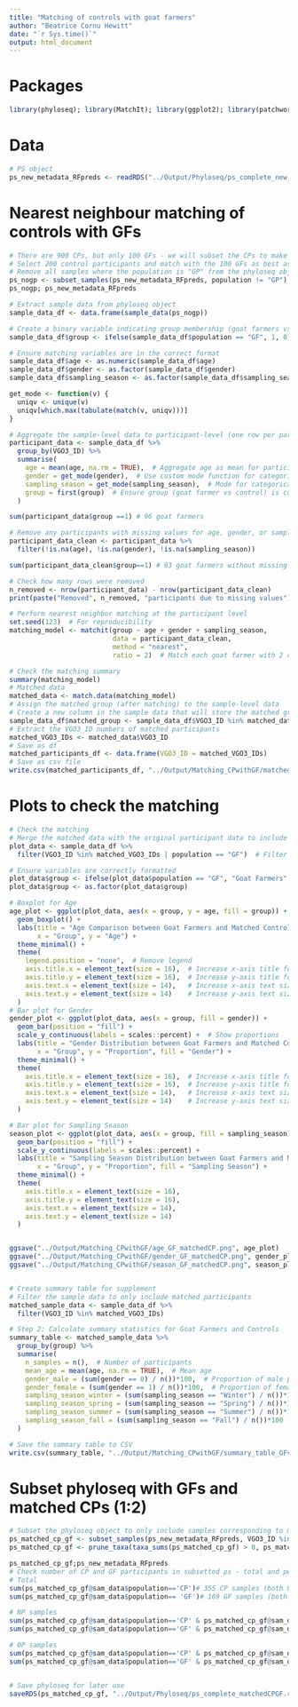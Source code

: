 ```yaml
---
title: "Matching of controls with goat farmers"
author: "Beatrice Cornu Hewitt" 
date: "`r Sys.time()`"
output: html_document
---
```

# Packages
```r
library(phyloseq); library(MatchIt); library(ggplot2); library(patchwork)

```

# Data 
```r
# PS object
ps_new_metadata_RFpreds <- readRDS("../Output/Phyloseq/ps_complete_new_metadata_RFpreds.rds")
```

# Nearest neighbour matching of controls with GFs
```r
# There are 900 CPs, but only 100 GFs - we will subset the CPs to make the groups balanced for the analyses 
# Select 200 control participants and match with the 100 GFs as best as possible
# Remove all samples where the population is "GP" from the phyloseq object
ps_nogp <- subset_samples(ps_new_metadata_RFpreds, population != "GP")
ps_nogp; ps_new_metadata_RFpreds

# Extract sample data from phyloseq object
sample_data_df <- data.frame(sample_data(ps_nogp))

# Create a binary variable indicating group membership (goat farmers vs. controls)
sample_data_df$group <- ifelse(sample_data_df$population == "GF", 1, 0)

# Ensure matching variables are in the correct format
sample_data_df$age <- as.numeric(sample_data_df$age)
sample_data_df$gender <- as.factor(sample_data_df$gender)
sample_data_df$sampling_season <- as.factor(sample_data_df$sampling_season)

get_mode <- function(v) {
  uniqv <- unique(v)
  uniqv[which.max(tabulate(match(v, uniqv)))]
}

# Aggregate the sample-level data to participant-level (one row per participant)
participant_data <- sample_data_df %>%
  group_by(VGO3_ID) %>%
  summarise(
    age = mean(age, na.rm = TRUE),  # Aggregate age as mean for participants with multiple samples
    gender = get_mode(gender),  # Use custom mode function for categorical variable 'gender'
    sampling_season = get_mode(sampling_season),  # Mode for categorical variable 'sampling_season'
    group = first(group)  # Ensure group (goat farmer vs control) is consistent across samples
  )

sum(participant_data$group ==1) # 96 goat farmers

# Remove any participants with missing values for age, gender, or sampling_season
participant_data_clean <- participant_data %>%
  filter(!is.na(age), !is.na(gender), !is.na(sampling_season))

sum(participant_data_clean$group==1) # 93 goat farmers without missing metadata

# Check how many rows were removed
n_removed <- nrow(participant_data) - nrow(participant_data_clean)
print(paste("Removed", n_removed, "participants due to missing values")) # 3 GFs removed due to missing data

# Perform nearest neighbor matching at the participant level
set.seed(123)  # For reproducibility
matching_model <- matchit(group ~ age + gender + sampling_season, 
                          data = participant_data_clean, 
                          method = "nearest", 
                          ratio = 2)  # Match each goat farmer with 2 controls

# Check the matching summary
summary(matching_model)
# Matched data
matched_data <- match.data(matching_model)
# Assign the matched group (after matching) to the sample-level data
# Create a new column in the sample data that will store the matched group status
sample_data_df$matched_group <- sample_data_df$VGO3_ID %in% matched_data$VGO3_ID
# Extract the VGO3_ID numbers of matched participants
matched_VGO3_IDs <- matched_data$VGO3_ID
# Save as df 
matched_participants_df <- data.frame(VGO3_ID = matched_VGO3_IDs)
# Save as csv file
write.csv(matched_participants_df, "../Output/Matching_CPwithGF/matched_VGO3_IDs.csv", row.names = FALSE)
```

# Plots to check the matching
```r
# Check the matching 
# Merge the matched data with the original participant data to include goat farmers and controls
plot_data <- sample_data_df %>%
  filter(VGO3_ID %in% matched_VGO3_IDs | population == "GF")  # Filter for matched controls and goat farmers

# Ensure variables are correctly formatted
plot_data$group <- ifelse(plot_data$population == "GF", "Goat Farmers", "Matched Controls")
plot_data$group <- as.factor(plot_data$group)

# Boxplot for Age
age_plot <- ggplot(plot_data, aes(x = group, y = age, fill = group)) +
  geom_boxplot() +
  labs(title = "Age Comparison between Goat Farmers and Matched Controls",
       x = "Group", y = "Age") +
  theme_minimal() +
  theme(
    legend.position = "none",  # Remove legend
    axis.title.x = element_text(size = 16),  # Increase x-axis title font size
    axis.title.y = element_text(size = 16),  # Increase y-axis title font size
    axis.text.x = element_text(size = 14),   # Increase x-axis text size
    axis.text.y = element_text(size = 14)    # Increase y-axis text size
  )
# Bar plot for Gender
gender_plot <- ggplot(plot_data, aes(x = group, fill = gender)) +
  geom_bar(position = "fill") +
  scale_y_continuous(labels = scales::percent) +  # Show proportions
  labs(title = "Gender Distribution between Goat Farmers and Matched Controls",
       x = "Group", y = "Proportion", fill = "Gender") +
  theme_minimal() +
  theme(
    axis.title.x = element_text(size = 16),  # Increase x-axis title font size
    axis.title.y = element_text(size = 16),  # Increase y-axis title font size
    axis.text.x = element_text(size = 14),   # Increase x-axis text size
    axis.text.y = element_text(size = 14)    # Increase y-axis text size
  )

# Bar plot for Sampling Season
season_plot <- ggplot(plot_data, aes(x = group, fill = sampling_season)) +
  geom_bar(position = "fill") +
  scale_y_continuous(labels = scales::percent) +
  labs(title = "Sampling Season Distribution between Goat Farmers and Matched Controls",
       x = "Group", y = "Proportion", fill = "Sampling Season") +
  theme_minimal() +
  theme(
    axis.title.x = element_text(size = 16),
    axis.title.y = element_text(size = 16),
    axis.text.x = element_text(size = 14),
    axis.text.y = element_text(size = 14)
  )


ggsave("../Output/Matching_CPwithGF/age_GF_matchedCP.png", age_plot)
ggsave("../Output/Matching_CPwithGF/gender_GF_matchedCP.png", gender_plot)
ggsave("../Output/Matching_CPwithGF/season_GF_matchedCP.png", season_plot)


# Create summary table for supplement
# Filter the sample data to only include matched participants
matched_sample_data <- sample_data_df %>%
  filter(VGO3_ID %in% matched_VGO3_IDs)

# Step 2: Calculate summary statistics for Goat Farmers and Controls
summary_table <- matched_sample_data %>%
  group_by(group) %>%
  summarise(
    n_samples = n(),  # Number of participants
    mean_age = mean(age, na.rm = TRUE),  # Mean age
    gender_male = (sum(gender == 0) / n())*100,  # Proportion of male participants
    gender_female = (sum(gender == 1) / n())*100,  # Proportion of female participants
    sampling_season_winter = (sum(sampling_season == "Winter") / n())*100,  # Proportion sampled in winter
    sampling_season_spring = (sum(sampling_season == "Spring") / n())*100,  # Proportion sampled in spring
    sampling_season_summer = (sum(sampling_season == "Summer") / n())*100,  # Proportion sampled in summer
    sampling_season_fall = (sum(sampling_season == "Fall") / n())*100  # Proportion sampled in fall
  )

# Save the summary table to CSV
write.csv(summary_table, "../Output/Matching_CPwithGF/summary_table_GFvsCP.csv", row.names = FALSE)
```
# Subset phyloseq with GFs and matched CPs (1:2)
```r
# Subset the phyloseq object to only include samples corresponding to matched VGO3_IDs
ps_matched_cp_gf <- subset_samples(ps_new_metadata_RFpreds, VGO3_ID %in% matched_VGO3_IDs)
ps_matched_cp_gf <- prune_taxa(taxa_sums(ps_matched_cp_gf) > 0, ps_matched_cp_gf) # Also remove taxa that are not in the CP ps object

ps_matched_cp_gf;ps_new_metadata_RFpreds
# Check number of CP and GF participants in subsetted ps - total and per niche
# Total 
sum(ps_matched_cp_gf@sam_data$population=='CP')# 355 CP samples (both OP and NP)
sum(ps_matched_cp_gf@sam_data$population== 'GF')# 169 GF samples (both OP and NP)

# NP samples
sum(ps_matched_cp_gf@sam_data$population=='CP' & ps_matched_cp_gf@sam_data$niche=='NP')# 160 CP NP samples 
sum(ps_matched_cp_gf@sam_data$population=='GF' & ps_matched_cp_gf@sam_data$niche=='NP')# 77 GF NP samples 

# OP samples
sum(ps_matched_cp_gf@sam_data$population=='CP' & ps_matched_cp_gf@sam_data$niche=='OP')# 195 CP NP samples 
sum(ps_matched_cp_gf@sam_data$population=='GF' & ps_matched_cp_gf@sam_data$niche=='OP')# 92 GF OP samples


# Save phyloseq for later use
saveRDS(ps_matched_cp_gf, "../Output/Phyloseq/ps_complete_matchedCPGF.rds")
```


